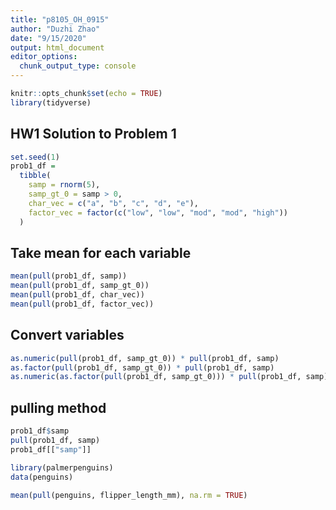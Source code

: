 ```yaml
---
title: "p8105_OH_0915"
author: "Duzhi Zhao"
date: "9/15/2020"
output: html_document
editor_options: 
  chunk_output_type: console
---
```


```r
knitr::opts_chunk$set(echo = TRUE)
library(tidyverse)
```

## HW1 Solution to Problem 1

```r
set.seed(1)
prob1_df = 
  tibble(
    samp = rnorm(5),
    samp_gt_0 = samp > 0,
    char_vec = c("a", "b", "c", "d", "e"),
    factor_vec = factor(c("low", "low", "mod", "mod", "high"))
  )
```

## Take mean for each variable
```r
mean(pull(prob1_df, samp))
mean(pull(prob1_df, samp_gt_0))
mean(pull(prob1_df, char_vec))
mean(pull(prob1_df, factor_vec))
```

## Convert variables
```r
as.numeric(pull(prob1_df, samp_gt_0)) * pull(prob1_df, samp)
as.factor(pull(prob1_df, samp_gt_0)) * pull(prob1_df, samp)
as.numeric(as.factor(pull(prob1_df, samp_gt_0))) * pull(prob1_df, samp)
```

## pulling method
```r
prob1_df$samp
pull(prob1_df, samp)
prob1_df[["samp"]]
```

```r
library(palmerpenguins)
data(penguins)
```

```r
mean(pull(penguins, flipper_length_mm), na.rm = TRUE)
```

